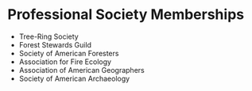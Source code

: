 # Professional Society Memberships

* Tree-Ring Society
* Forest Stewards Guild
* Society of American Foresters
* Association for Fire Ecology
* Association of American Geographers
* Society of American Archaeology